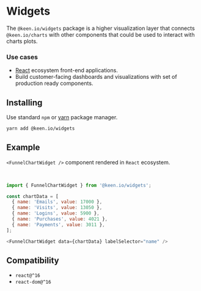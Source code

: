 
<Meta title="Docs/Widgets" />

# Widgets

The `@keen.io/widgets` package is a higher visualization layer that connects `@keen.io/charts` with other components
that could be used to interact with charts plots.

### Use cases
- [React](https://reactjs.org/) ecosystem front-end applications.
- Build customer-facing dashboards and visualizations with set of production ready components.

## Installing

Use standard `npm` or [yarn](https://yarnpkg.com/lang/en/) package manager.

```sh
yarn add @keen.io/widgets
```

## Example
`<FunnelChartWidget />` component rendered in `React` ecosystem.

<Story id="visualizations-funnel-chart-widget--widget" />

<br/>

```js
import { FunnelChartWidget } from '@keen.io/widgets';

const chartData = [
  { name: 'Emails', value: 17000 },
  { name: 'Visits', value: 13050 },
  { name: 'Logins', value: 5900 },
  { name: 'Purchases', value: 4021 },
  { name: 'Payments', value: 3011 },
];

<FunnelChartWidget data={chartData} labelSelector="name" />
```

## Compatibility

- `react@^16`
- `react-dom@^16`
